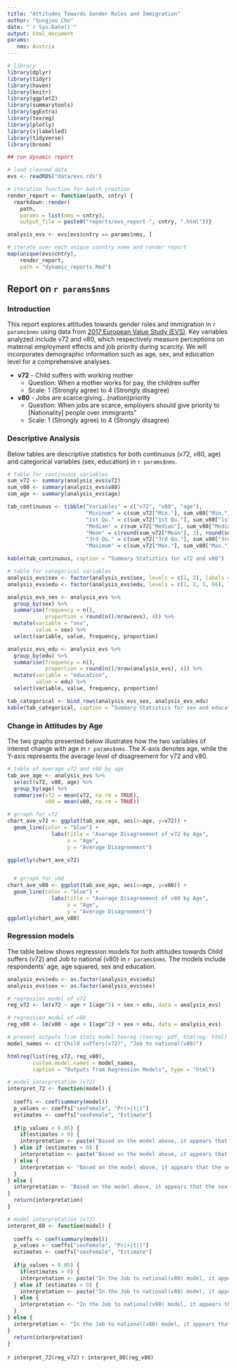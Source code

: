 ```yaml
---
title: "Attitudes Towards Gender Roles and Immigration"
author: "Sungjoo Cho"
date: "`r Sys.Date()`"
output: html_document
params:
   nms: Austria
---
```


```r
# library
library(dplyr)
library(tidyr)
library(haven)
library(knitr)
library(ggplot2)
library(summarytools)
library(ggExtra)
library(texreg)
library(plotly)
library(sjlabelled)
library(tidyverse)
library(broom)
```


```r
## run dynamic report

# load cleaned data
evs <- readRDS("data/evs.rds")

# iteration function for batch creation
render_report <- function(path, cntry) {
  rmarkdown::render(
    path,
    params = list(nms = cntry),
    output_file = paste0("reports/evs_report-", cntry, ".html"))}

analysis_evs <- evs[evs$cntry == params$nms, ]

# iterate over each unique country name and render report
map(unique(evs$cntry),
    render_report,
    path = "dynamic_reports.Rmd")
```


## Report on `r params$nms`

### Introduction

This report explores attitudes towards gender roles and immigration in `r params$nms` using data from [2017 European Value Study (EVS)](https://search.gesis.org/research_data/ZA7500). Key variables analyzed include v72 and v80, which respectively measure perceptions on maternal employment effects and job priority during scarcity. We will incorporates demographic information such as age, sex, and education level for a comprehensive analyses. 

-   **v72** - Child suffers with working mother
    -   Question: When a mother works for pay, the children suffer
    -   Scale: 1 (Strongly agree) to 4 (Strongly disagree)
-   **v80** - Jobs are scarce:giving...(nation)priority
    -   Question: When jobs are scarce, employers should give priority to [Nationality] people over immigrants"
    -   Scale: 1 (Strongly agree) to 4 (Strongly disagree)


### Descriptive Analysis

Below tables are descriptive statistics for both continuous (v72, v80, age) and categorical variables (sex, education) in `r params$nms`.

```r
# table for continuous variables
sum_v72 <- summary(analysis_evs$v72)
sum_v80 <- summary(analysis_evs$v80)
sum_age <- summary(analysis_evs$age)

tab_continuous <- tibble("Variables" = c("v72", "v80", "age"),
                         "Mininum" = c(sum_v72["Min."], sum_v80["Min."], sum_age["Min."]),
                         "1st Qu." = c(sum_v72["1st Qu."], sum_v80["1st Qu."], sum_age["1st Qu."]),
                         "Median" = c(sum_v72["Median"], sum_v80["Median"], sum_age["Median"]),
                         "Mean" = c(round(sum_v72["Mean"], 3), round(sum_v80["Mean"], 3), sum_age["Mean"]),
                         "3rd Qu." = c(sum_v72["3rd Qu."], sum_v80["3rd Qu."], sum_age["3rd Qu."]),
                         "Maximum" = c(sum_v72["Max."], sum_v80["Max."], sum_age["Max."]))

kable(tab_continuous, caption = "Summary Statistics for v72 and v80")
```

```r
# table for categorical variables
analysis_evs$sex <- factor(analysis_evs$sex, levels = c(1, 2), labels = c("Male", "Female"))
analysis_evs$edu <- factor(analysis_evs$edu, levels = c(1, 2, 3, 66), labels = c("lower", "medium", "higher", "other"))

analysis_evs_sex <- analysis_evs %>%
  group_by(sex) %>%
  summarise(frequency = n(),
            proportion = round(n()/nrow(evs), 4)) %>%
  mutate(variable = "sex",
         value = sex) %>%
  select(variable, value, frequency, proportion)

analysis_evs_edu <- analysis_evs %>%
  group_by(edu) %>%
  summarise(frequency = n(),
            proportion = round(n()/nrow(analysis_evs), 4)) %>%
  mutate(variable = "education",
         value = edu) %>%
  select(variable, value, frequency, proportion)

tab_categorical <- bind_rows(analysis_evs_sex, analysis_evs_edu)
kable(tab_categorical, caption = "Summary Statistics for sex and education")
```

### Change in Attitudes by Age

The two graphs presented below illustrates how the two variables of interest change with age in `r params$nms`. The X-axis denotes age, while the Y-axis represents the average level of disagreement for v72 and v80.

```r
# table of average v72 and v80 by age
tab_ave_age <- analysis_evs %>%
  select(v72, v80, age) %>%
  group_by(age) %>%
  summarise(v72 = mean(v72, na.rm = TRUE),
            v80 = mean(v80, na.rm = TRUE))

# grraph for v72
chart_ave_v72 <- ggplot(tab_ave_age, aes(x=age, y=v72)) +
  geom_line(color = "blue") +
              labs(title = "Average Disagreement of v72 by Age", 
                   x = "Age", 
                   y = "Average Disagreement")

ggplotly(chart_ave_v72)


  # grraph for v80
chart_ave_v80 <- ggplot(tab_ave_age, aes(x=age, y=v80)) +
  geom_line(color = "blue") +
              labs(title = "Average Disagreement of v80 by Age", 
                   x = "Age", 
                   y = "Average Disagreement")
ggplotly(chart_ave_v80)
```


### Regression models

The table below shows regression models for both attitudes towards Child suffers (v72) and Job to national (v80) in `r params$nms`. The models include respondents' age, age squared, sex and education.

```r
analysis_evs$edu <- as.factor(analysis_evs$edu)
analysis_evs$sex <- as.factor(analysis_evs$sex)

# regression model of v72
reg_v72 <- lm(v72 ~ age + I(age^2) + sex + edu, data = analysis_evs)

# regression model of v80
reg_v80 <- lm(v80 ~ age + I(age^2) + sex + edu, data = analysis_evs)

# present outputs from stats model texreg (texreg: pdf, htmlreg: html)
model_names <- c("Child suffers(v72)", "Job to national(v80)")

htmlreg(list(reg_v72, reg_v80), 
        custom.model.names = model_names,
        caption = "Outputs from Regression Models", type = "html")
```

```r
# model interpretation (v72)
interpret_72 <- function(model) {
  
  coeffs <- coef(summary(model))
  p_values <- coeffs["sexFemale", "Pr(>|t|)"]
  estimates <- coeffs["sexFemale", "Estimate"]
  
  if(p_values < 0.05) {
    if(estimates > 0) {
    interpretation <- paste("Based on the model above, it appears that the sex variable has a significant impact on v72. It shows that females are more likely to disagree that the child suffers if the mother works by", round(estimates, 2), "compared to males, showing a positive relationship. (p<0.05)")
  } else if (estimates < 0) {
    interpretation <- paste("Based on the model above, it appears that the sex variable has a significant impact on v72. It shows that females are less likely to disagree that the child suffers if the mother works by", round(estimates, 2), "compared to males, showing a negative relationship (p<0.05).")
  } else {
    interpretation <- "Based on the model above, it appears that the sex variable has a statistically significant relationship with the dependent variable (p<0.05)."
  }
} else {
  interpretation <- "Based on the model above, it appears that the sex variable is not statistically significant on attitudes towards child suffer (p>0.05)."
}
  return(interpretation)
}
```


```r
# model interpretation (v72)
interpret_80 <- function(model) {
  
  coeffs <- coef(summary(model))
  p_values <- coeffs["sexFemale", "Pr(>|t|)"]
  estimates <- coeffs["sexFemale", "Estimate"]
  
  if(p_values < 0.05) {
    if(estimates > 0) {
    interpretation <- paste("In the Job to national(v80) model, it appears that the sex variable has a significant impact on v80. It shows that females are more likely to disagree that a national should have priority for jobs when these are scarce by around ", round(estimates, 2), "compared to males, showing a positive relationship. (p<0.05)")
  } else if (estimates < 0) {
    interpretation <- paste("In the Job to national(v80) model, it appears that the sex variable has a significant impact on v80. It shows that females are less likely to disagree that a national should have priority for jobs when these are scarce by around", round(estimates, 2), "compared to males, showing a negative relationship (p<0.05).")
  } else {
    interpretation <- "In the Job to national(v80) model, it appears that the sex variable has a statistically significant relationship with the dependent variable (p<0.05)."
  }
} else {
  interpretation <- "In the Job to national(v80) model, it appears that the sex variable is not statistically significant on attitudes national (p>0.05)."
}
  return(interpretation)
}
```

`r interpret_72(reg_v72)`
`r interpret_80(reg_v80)`



